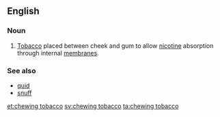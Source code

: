 ==English==
===Noun===
{{en-noun|head=[[chewing]] [[tobacco]]}}
#{{US}} [[tobacco|Tobacco]] placed between cheek and gum to allow [[nicotine]] absorption through internal [[membrane]]s.

===See also===
*[[quid]]
*[[snuff]]

[[et:chewing tobacco]]
[[sv:chewing tobacco]]
[[ta:chewing tobacco]]